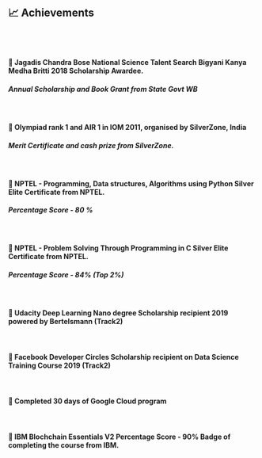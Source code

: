 <br />

## 📈 Achievements

<br />
<br />


#### 🎯 Jagadis Chandra Bose National Science Talent Search Bigyani Kanya Medha Britti 2018 Scholarship Awardee. 

##### Annual Scholarship and Book Grant from State Govt WB 

<br />

#### 🎯  Olympiad rank 1 and AIR 1 in IOM 2011, organised by SilverZone, India
                   
##### Merit Certificate and cash prize from SilverZone. 

<br />

#### 🎯 NPTEL - Programming, Data structures, Algorithms using Python Silver Elite Certificate from NPTEL. 

##### Percentage Score - 80 % 

<br />

#### 🎯 NPTEL - Problem Solving Through Programming in C Silver Elite Certificate from NPTEL. 

##### Percentage Score - 84% (Top 2%) 

<br />

#### 🎯 Udacity Deep Learning Nano degree Scholarship recipient 2019 powered by Bertelsmann (Track2)

<br />

#### 🎯 Facebook Developer Circles Scholarship recipient on Data Science Training Course 2019 (Track2)

<br />

#### 🎯 Completed 30 days of Google Cloud program 

<br />

#### 🎯 IBM Blochchain Essentials V2 Percentage Score - 90% Badge of completing the course from IBM.

<br />
<br />
